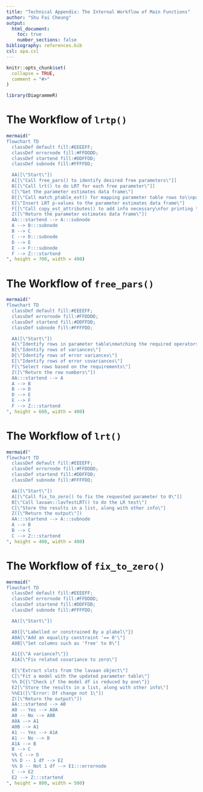 ```yaml
---
title: "Technical Appendix: The Internal Workflow of Main Functions"
author: "Shu Fai Cheung"
output:
  html_document:
    toc: true
    number_sections: false
bibliography: references.bib
csl: apa.csl
---
```



```r
knitr::opts_chunk$set(
  collapse = TRUE,
  comment = "#>"
)
```

```r
library(DiagrammeR)
```

# The Workflow of `lrtp()`

```r
mermaid("
flowchart TD
  classDef default fill:#EEEEFF;
  classDef errornode fill:#FFDDDD;
  classDef startend fill:#DDFFDD;
  classDef subnode fill:#FFFFDD;

  AA([\"Start\"])
  A[[\"Call free_pars() to identify desired free parameters\"]]
  B[[\"Call lrt() to do LRT for each free parameter\"]]
  C[\"Get the parameter estimates data frame\"]
  D[[\"Call match_ptable_est() for mapping parameter table rows to\\nparameter estimates data frame rows\"]]
  E[\"Insert LRT p-values to the parameter estimates data frame\"]
  F[[\"Call copy_est_attributes() to add info necessary\nfor printing the results in lavaan style\"]]
  Z([\"Return the parameter estimates data frame\"])
  AA:::startend --> A:::subnode
  A --> B:::subnode
  B --> C
  C --> D:::subnode
  D --> E
  E --> F:::subnode
  F --> Z:::startend
", height = 700, width = 400)
```

# The Workflow of `free_pars()`

```r
mermaid("
flowchart TD
  classDef default fill:#EEEEFF;
  classDef errornode fill:#FFDDDD;
  classDef startend fill:#DDFFDD;
  classDef subnode fill:#FFFFDD;

  AA([\"Start\"])
  A[\"Identify rows in parameter table\nmatching the required operators\"]
  B[\"Identify rows of variances\"]
  D[\"Identify rows of error variances\"]
  E[\"Identify rows of error covariances\"]
  F[\"Select rows based on the requirements\"]
  Z([\"Return the row numbers\"])
  AA:::startend --> A
  A --> B
  B --> D
  D --> E
  E --> F
  F --> Z:::startend
", height = 600, width = 400)
```

# The Workflow of `lrt()`

```r
mermaid("
flowchart TD
  classDef default fill:#EEEEFF;
  classDef errornode fill:#FFDDDD;
  classDef startend fill:#DDFFDD;
  classDef subnode fill:#FFFFDD;

  AA([\"Start\"])
  A[[\"Call fix_to_zero() to fix the requested parameter to 0\"]]
  B[\"Call lavaan::lavTestLRT() to do the LR test\"]
  C[\"Store the results in a list, along with other info\"]
  Z([\"Return the output\"])
  AA:::startend --> A:::subnode
  A --> B
  B --> C
  C --> Z:::startend
", height = 400, width = 400)
```


# The Workflow of `fix_to_zero()`

```r
mermaid("
flowchart TD
  classDef default fill:#EEEEFF;
  classDef errornode fill:#FFDDDD;
  classDef startend fill:#DDFFDD;
  classDef subnode fill:#FFFFDD;

  AA([\"Start\"])

  A0{{\"Labelled or constrained By a plabel\"}}
  A0A[\"Add an equality constraint '== 0'\"]
  A0B[\"Set columns such as 'free' to 0\"]

  A1{{\"A variance?\"}}
  A1A[\"Fix related covariance to zero\"]

  B[\"Extract slots from the lavaan object\"]
  C[\"Fit a model with the updated parameter table\"]
  %% D{{\"Check if the model df is reduced by one\"}}
  E2[\"Store the results in a list, along with other info\"]
  %%E1([\"Error: Df change not 1\"])
  Z([\"Return the output\"])
  AA:::startend --> A0
  A0 -- Yes --> A0A
  A0 -- No --> A0B
  A0A --> A1
  A0B --> A1
  A1 -- Yes --> A1A
  A1 -- No --> B
  A1A --> B
  B --> C
  %% C --> D
  %% D -- 1 df --> E2
  %% D -- Not 1 df --> E1:::errornode
  C --> E2
  E2 --> Z:::startend
", height = 800, width = 500)
```